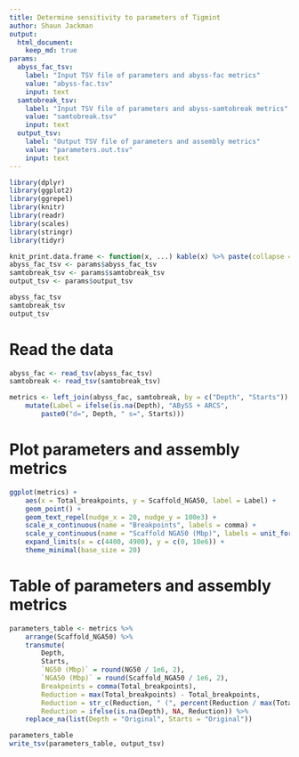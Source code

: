 ```yaml
---
title: Determine sensitivity to parameters of Tigmint
author: Shaun Jackman
output:
  html_document:
    keep_md: true
params:
  abyss_fac_tsv:
    label: "Input TSV file of parameters and abyss-fac metrics"
    value: "abyss-fac.tsv"
    input: text
  samtobreak_tsv:
    label: "Input TSV file of parameters and abyss-samtobreak metrics"
    value: "samtobreak.tsv"
    input: text
  output_tsv:
    label: "Output TSV file of parameters and assembly metrics"
    value: "parameters.out.tsv"
    input: text
---
```


```r
library(dplyr)
library(ggplot2)
library(ggrepel)
library(knitr)
library(readr)
library(scales)
library(stringr)
library(tidyr)

knit_print.data.frame <- function(x, ...) kable(x) %>% paste(collapse = "\n") %>% asis_output
abyss_fac_tsv <- params$abyss_fac_tsv
samtobreak_tsv <- params$samtobreak_tsv
output_tsv <- params$output_tsv

abyss_fac_tsv
samtobreak_tsv
output_tsv
```

# Read the data

```r
abyss_fac <- read_tsv(abyss_fac_tsv)
samtobreak <- read_tsv(samtobreak_tsv)

metrics <- left_join(abyss_fac, samtobreak, by = c("Depth", "Starts")) %>%
	mutate(Label = ifelse(is.na(Depth), "ABySS + ARCS",
		paste0("d=", Depth, " s=", Starts)))
```

# Plot parameters and assembly metrics
```r
ggplot(metrics) +
	aes(x = Total_breakpoints, y = Scaffold_NGA50, label = Label) +
	geom_point() +
	geom_text_repel(nudge_x = 20, nudge_y = 100e3) +
	scale_x_continuous(name = "Breakpoints", labels = comma) +
	scale_y_continuous(name = "Scaffold NGA50 (Mbp)", labels = unit_format(unit = "Mbp", scale = 1e-6)) +
	expand_limits(x = c(4400, 4900), y = c(0, 10e6)) +
	theme_minimal(base_size = 20)
```

# Table of parameters and assembly metrics
```r
parameters_table <- metrics %>%
	arrange(Scaffold_NGA50) %>%
	transmute(
		Depth,
		Starts,
		`NG50 (Mbp)` = round(NG50 / 1e6, 2),
		`NGA50 (Mbp)` = round(Scaffold_NGA50 / 1e6, 2),
		Breakpoints = comma(Total_breakpoints),
		Reduction = max(Total_breakpoints) - Total_breakpoints,
		Reduction = str_c(Reduction, " (", percent(Reduction / max(Total_breakpoints)), ")"),
		Reduction = ifelse(is.na(Depth), NA, Reduction)) %>%
	replace_na(list(Depth = "Original", Starts = "Original"))

parameters_table
write_tsv(parameters_table, output_tsv)
```
